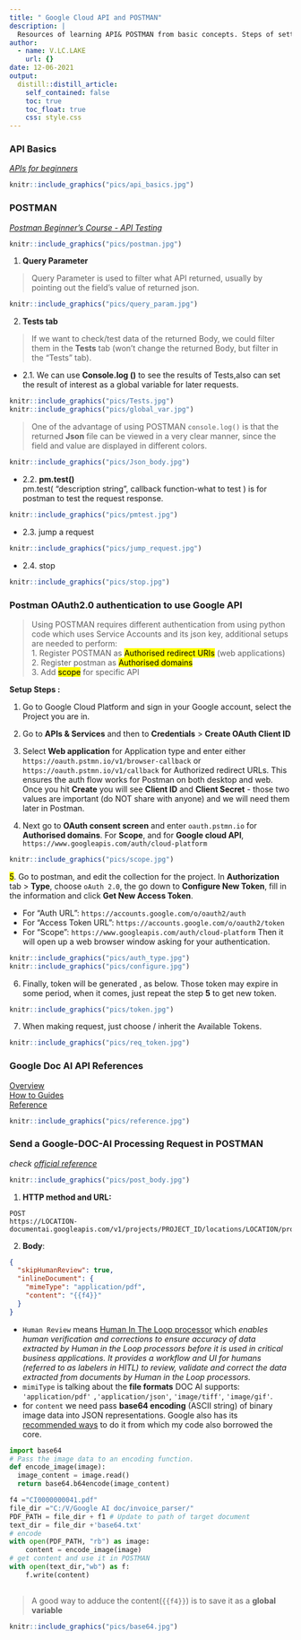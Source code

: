 ```yaml
---
title: " Google Cloud API and POSTMAN"
description: |
  Resources of learning API& POSTMAN from basic concepts. Steps of setting up OAuth2.0 authentication for Google cloud API and how to send Google-DOC-AI processing request in POSTMAN.
author:
  - name: V.LC.LAKE
    url: {}
date: 12-06-2021
output:
  distill::distill_article:
    self_contained: false
    toc: true
    toc_float: true
    css: style.css
---
```

### API Basics
*[APIs for beginners](https://www.youtube.com/watch?v=GZvSYJDk-us&t=5753s)* 
```r
knitr::include_graphics("pics/api_basics.jpg")
```

### POSTMAN 
*[Postman Beginner's Course - API Testing](https://www.youtube.com/watch?v=VywxIQ2ZXw4&t=3776s)*   
```r
knitr::include_graphics("pics/postman.jpg")
```
1. **Query Parameter**   

> Query Parameter is used to filter what API returned, usually by pointing out the field’s value of returned json.

```r
knitr::include_graphics("pics/query_param.jpg")
```   
2. **Tests tab**   

> If we want to check/test data of the returned Body, we could filter them in the **Tests** tab (won't change the returned Body, but filter in the "Tests" tab).

- 2.1. We can use **Console.log ()** to see the results of Tests,also can set the result of interest as a global variable for later requests.    

```r
knitr::include_graphics("pics/Tests.jpg")
knitr::include_graphics("pics/global_var.jpg")
```   

>  One of the advantage of using POSTMAN `console.log()` is that the returned **Json** file can be viewed in a very clear manner, since the field and value are displayed in different colors.   

```r
knitr::include_graphics("pics/Json_body.jpg")
``` 

- 2.2. **pm.test()**   
pm.test( “description string”, callback function-what to test ) is for postman to test the request response. 

```r
knitr::include_graphics("pics/pmtest.jpg")
```   

- 2.3. jump a request   

```r
knitr::include_graphics("pics/jump_request.jpg")
```      

- 2.4. stop   

```r
knitr::include_graphics("pics/stop.jpg")
```       

### Postman OAuth2.0 authentication to use Google API   
> Using POSTMAN requires different authentication from using python code which uses Service Accounts and its json key, additional setups are needed to perform:   
1. Register POSTMAN as <mark>Authorised redirect URIs</mark> (web applications)      
2. Register postman as <mark>Authorised domains</mark>    
3. Add <mark>scope</mark> for specific API         

**Setup Steps :**       

1.	Go to Google Cloud Platform and sign in your Google account, select the Project you are in.   
2.	Go to **APIs & Services** and then to **Credentials** > **Create OAuth Client ID**

3.	Select **Web application** for Application type and enter either `https://oauth.pstmn.io/v1/browser-callback`  or `https://oauth.pstmn.io/v1/callback`  for Authorized redirect URLs. This ensures the auth flow works for Postman on both desktop and web. Once you hit **Create** you will see **Client ID** and **Client Secret** - those two values are important (do NOT share with anyone) and we will need them later in Postman.    

4.	Next go to **OAuth consent screen** and enter `oauth.pstmn.io` for **Authorised domains**. For **Scope**, and for **Google cloud API**, ` https://www.googleapis.com/auth/cloud-platform`    

```r
knitr::include_graphics("pics/scope.jpg")
```     
<mark>5</mark>.	Go to postman, and edit the collection for the project. In **Authorization** tab > **Type**,  choose `oAuth 2.0`, the go down to **Configure New Token**, fill in the information and click **Get New Access Token**.      

- For “Auth URL”:  `https://accounts.google.com/o/oauth2/auth   `
- For “Access Token URL”:  `https://accounts.google.com/o/oauth2/token   `
- For “Scope”:  `https://www.googleapis.com/auth/cloud-platform    `
 Then it will open up a web browser window asking for your authentication.

```r
knitr::include_graphics("pics/auth_type.jpg")    
knitr::include_graphics("pics/configure.jpg")
```      

6.	Finally, token will be generated , as below. Those token may expire in some period, when it comes, just repeat the step **5** to get new token.      

```r
knitr::include_graphics("pics/token.jpg")
```      

7.	When making request, just choose / inherit the Available Tokens.  

```r
knitr::include_graphics("pics/req_token.jpg")
```      

### Google Doc AI API References   
[ Overview ](https://cloud.google.com/document-ai/docs)  
[ How to Guides ](https://cloud.google.com/document-ai/docs/how-to)     
[ Reference ](https://cloud.google.com/document-ai/docs/apis)

```r
knitr::include_graphics("pics/reference.jpg")
```     

### Send a Google-DOC-AI Processing Request in POSTMAN  
*check [ official reference ](https://cloud.google.com/document-ai/docs/send-request)*     

```r
knitr::include_graphics("pics/post_body.jpg")
```    

1. **HTTP method and URL:**    
```
POST 
https://LOCATION-documentai.googleapis.com/v1/projects/PROJECT_ID/locations/LOCATION/processors/PROCESSOR_ID:process 
```   
2. **Body**:      
```json
{
  "skipHumanReview": true,
  "inlineDocument": {
    "mimeType": "application/pdf",
    "content": "{{f4}}"
  }
}
```      

  - `Human Review` means [Human In The Loop processor](https://cloud.google.com/document-ai/hitl) which *enables human verification and corrections to ensure accuracy of data extracted by Human in the Loop processors before it is used in critical business applications. It provides a workflow and UI for humans (referred to as labelers in HITL) to review, validate and correct the data extracted from documents by Human in the Loop processors.*    
  - `mimiType` is talking about the **file formats** DOC AI supports:    
    `'application/pdf'` `,'application/json'`, `'image/tiff'`, `'image/gif'`.
  - for `content` we need pass **base64 encoding** (ASCII string) of binary image data into JSON representations. Google also has its [recommended ways](https://cloud.google.com/vision/docs/base64) to do it from which my code also borrowed the core.  
  
```python
import base64
# Pass the image data to an encoding function.
def encode_image(image):
  image_content = image.read()
  return base64.b64encode(image_content)

f4 ="CI0000000041.pdf"
file_dir ="C:/V/Google AI doc/invoice_parser/"
PDF_PATH = file_dir + f1 # Update to path of target document
text_dir = file_dir +'base64.txt'
# encode
with open(PDF_PATH, "rb") as image:
    content = encode_image(image)
# get content and use it in POSTMAN
with open(text_dir,"wb") as f:
    f.write(content)
  
```             
> A good way to adduce the content(`{{f4}}`) is to save it as a **global variable**     

```r
knitr::include_graphics("pics/base64.jpg")
```  




